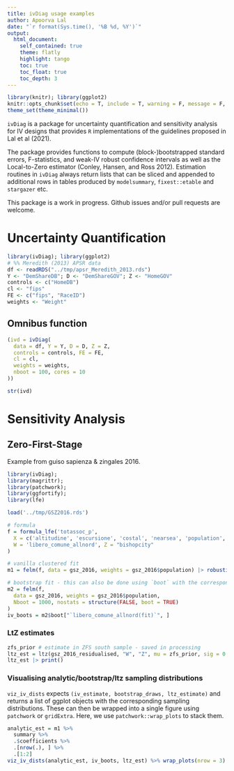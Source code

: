 ```yaml
---
title: ivDiag usage examples
author: Apoorva Lal
date: "`r format(Sys.time(), '%B %d, %Y')`"
output:
  html_document:
    self_contained: true
    theme: flatly
    highlight: tango
    toc: true
    toc_float: true
    toc_depth: 3
---
```


<style type="text/css">
.main-container {
  max-width: 1200px;
  margin-left: auto;
  margin-right: auto;
}
</style>

```r
library(knitr); library(ggplot2)
knitr::opts_chunk$set(echo = T, include = T, warning = F, message = F, cache = T)
theme_set(theme_minimal())
```


`ivDiag` is a package for uncertainty quantification and sensitivity
analysis for IV designs that provides `R` implementations of the
guidelines proposed in Lal et al (2021).

The package provides functions to compute (block-)bootstrapped
standard errors, F-statistics, and weak-IV robust confidence intervals
as well as the Local-to-Zero estimator (Conley, Hansen, and Ross
2012). Estimation routines in `ivDiag` always return lists that can be sliced and appended to additional rows in tables produced by `modelsummary`, `fixest::etable` and `stargazer` etc.

This package is a work in progress. Github issues and/or pull requests are welcome.

# Uncertainty Quantification

```r
library(ivDiag); library(ggplot2)
# %% Meredith (2013) APSR data
df <- readRDS("../tmp/apsr_Meredith_2013.rds")
Y <- "DemShareDB"; D <- "DemShareGOV"; Z <- "HomeGOV"
controls <- c("HomeDB")
cl <- "fips"
FE <- c("fips", "RaceID")
weights <- "Weight"
```

## Omnibus function

```r
(ivd = ivDiag(
  data = df, Y = Y, D = D, Z = Z,
  controls = controls, FE = FE,
  cl = cl,
  weights = weights,
  nboot = 100, cores = 10
))

str(ivd)
```

# Sensitivity Analysis

## Zero-First-Stage

Example from guiso sapienza & zingales 2016.

```r
library(ivDiag);
library(magrittr);
library(patchwork);
library(ggfortify);
library(lfe)

load('../tmp/GSZ2016.rds')

# formula
f = formula_lfe('totassoc_p',
  X = c('altitudine', 'escursione', 'costal', 'nearsea', 'population', 'pop2', 'gini_land', 'gini_income'),
  W = 'libero_comune_allnord', Z = "bishopcity"
)

# vanilla clustered fit
m1 = felm(f, data = gsz_2016, weights = gsz_2016$population) |> robustify()

# bootstrap fit - this can also be done using `boot` with the corresponding ivreg / fixest call
m2 = felm(f,
  data = gsz_2016, weights = gsz_2016$population,
  Nboot = 1000, nostats = structure(FALSE, boot = TRUE)
)
iv_boots = m2$boot["`libero_comune_allnord(fit)`", ]
```

### LtZ estimates

```r
zfs_prior # estimate in ZFS south sample - saved in processing
ltz_est = ltz(gsz_2016_residualised, "W", "Z", mu = zfs_prior, sig = 0.1, ivmod = m1)
ltz_est |> print()
```

### Visualising analytic/bootstrap/ltz sampling distributions

`viz_iv_dists` expects `(iv_estimate, bootstrap_draws, ltz_estimate)` and
returns a list of ggplot objects with the corresponding sampling distributions.
These can then be wrapped into a single figure using `patchwork` or `gridExtra`.
Here, we use `patchwork::wrap_plots` to stack them.

```r
analytic_est = m1 %>%
  summary %>%
  .$coefficients %>%
  .[nrow(.), ] %>%
  .[1:2]
viz_iv_dists(analytic_est, iv_boots, ltz_est) %>% wrap_plots(nrow = 3)
```
